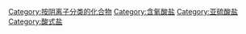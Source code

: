 {{Commonscat|Bisulfites}}

[[Category:按阴离子分类的化合物|Category:按阴离子分类的化合物]]
[[Category:含氧酸盐|Category:含氧酸盐]]
[[Category:亚硫酸盐|Category:亚硫酸盐]]
[[Category:酸式盐|Category:酸式盐]]